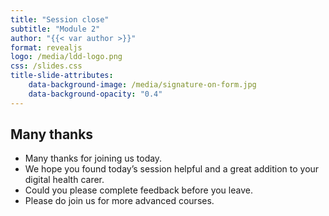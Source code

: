 ```yaml
---
title: "Session close"
subtitle: "Module 2"
author: "{{< var author >}}"
format: revealjs
logo: /media/ldd-logo.png
css: /slides.css
title-slide-attributes:
    data-background-image: /media/signature-on-form.jpg
    data-background-opacity: "0.4"
---
```


## Many thanks {background-image="/media/feedback.jpg" background-opacity="0.3"}

* Many thanks for joining us today.
* We hope you found today's session helpful and a great addition to your digital health carer.
* Could you please complete feedback before you leave.
* Please do join us for more advanced courses.
